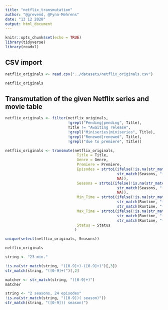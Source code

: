 ---
title: "netflix_transmutation"
author: "@grevend, @Fynn-Mehrens"
date: "13 12 2020"
output: html_document
---

```{r setup, include=FALSE}
knitr::opts_chunk$set(echo = TRUE)
library(tidyverse)
library(readxl)
```

## CSV import

```{r}
netflix_originals <- read.csv("../datasets/netflix_originals.csv")

netflix_originals
```

## Transmutation of the given Netflix series and movie table

```{r}
netflix_originals <- filter(netflix_originals,
                            !grepl("Pending|pending", Title),
                            Title != "Awaiting release",
                            !grepl("Miniseries|miniseries", Title),
                            !grepl("Renewed|renewed", Title),
                            !grepl("due to premiere", Title))

netflix_originals <- transmute(netflix_originals, 
                                Title = Title,
                                Genre = Genre,
                                Premiere = Premiere,
                                Episodes = strtoi(ifelse(!is.na(str_match(Seasons, "([0-9]+) (episode*)")[,2]),
                                                  str_match(Seasons, "([0-9]+) (episode*)")[,2],
                                                  NA)),
                                Seasons = strtoi(ifelse(!is.na(str_match(Seasons, "([0-9]) (season.*|part.*|volume.*)")[,2]),
                                                  str_match(Seasons, "([0-9]) (season.*|part.*|volume.*)")[,2],
                                                  NA)),
                                Min_Time = strtoi(ifelse(!is.na(str_match(Runtime, "([0-9]+)-([0-9]+)")[,2]),
                                                  str_match(Runtime, "([0-9]+)-([0-9]+)")[,2],
                                                  str_match(Runtime, "([0-9]+)")[,2])),
                                Max_Time = strtoi(ifelse(!is.na(str_match(Runtime, "([0-9]+)-([0-9]+)")[,3]),
                                                  str_match(Runtime, "([0-9]+)-([0-9]+)")[,3],
                                                  str_match(Runtime, "([0-9]+)")[,2])),
                                Status = Status
                               )

unique(select(netflix_originals, Seasons))

netflix_originals
```

```{r}
string <- "23 min."

!is.na(str_match(string, "([0-9]+)-([0-9]+)")[,3])
str_match(string, "([0-9]+)")[,2]

matcher <- str_match(string, "([0-9]+)")
matcher
```

```{r}
string <- "2 seasons, 24 episodes"
!is.na(str_match(string, "([0-9])( season)"))
str_match(string, "([0-9])( season)")
```

